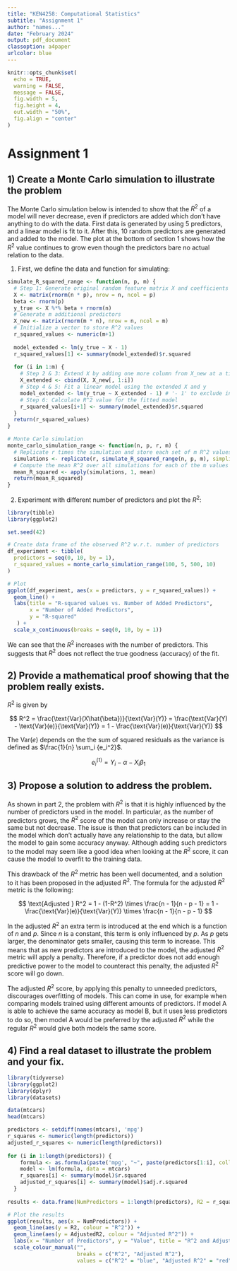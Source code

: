 ```yaml
---
title: "KEN4258: Computational Statistics"
subtitle: "Assignment 1"
author: "names..."
date: "February 2024"
output: pdf_document
classoption: a4paper
urlcolor: blue
---
```


```r
knitr::opts_chunk$set(
  echo = TRUE,
  warning = FALSE, 
  message = FALSE, 
  fig.width = 5, 
  fig.height = 4, 
  out.width = "50%", 
  fig.align = "center"
)
```

# Assignment 1
## 1) Create a Monte Carlo simulation to illustrate the problem

The Monte Carlo simulation below is intended to show that the $R^2$ of a model will never decrease, even if predictors are added which don't have anything to do with the data. First data is generated by using 5 predictors, and a linear model is fit to it. After this, 10 random predictors are generated and added to the model. The plot at the bottom of section 1 shows how the $R^2$ value continues to grow even though the predictors bare no actual relation to the data.

1. First, we define the data and function for simulating:
```r
simulate_R_squared_range <- function(n, p, m) {
  # Step 1: Generate original random feature matrix X and coefficients beta
  X <- matrix(rnorm(n * p), nrow = n, ncol = p)
  beta <- rnorm(p)
  y_true <- X %*% beta + rnorm(n)
  # Generate m additional predictors
  X_new <- matrix(rnorm(m * n), nrow = n, ncol = m)
  # Initialize a vector to store R^2 values
  r_squared_values <- numeric(m+1)
  
  model_extended <- lm(y_true ~ X - 1)
  r_squared_values[1] <- summary(model_extended)$r.squared
  
  for (i in 1:m) {
    # Step 2 & 3: Extend X by adding one more column from X_new at a time
    X_extended <- cbind(X, X_new[, 1:i])
    # Step 4 & 5: Fit a linear model using the extended X and y
    model_extended <- lm(y_true ~ X_extended - 1) # '- 1' to exclude intercept
    # Step 6: Calculate R^2 value for the fitted model
    r_squared_values[i+1] <- summary(model_extended)$r.squared
  }
  return(r_squared_values)
}

# Monte Carlo simulation
monte_carlo_simulation_range <- function(n, p, r, m) {
  # Replicate r times the simulation and store each set of m R^2 values
  simulations <- replicate(r, simulate_R_squared_range(n, p, m), simplify = "array")
  # Compute the mean R^2 over all simulations for each of the m values
  mean_R_squared <- apply(simulations, 1, mean)
  return(mean_R_squared)
}
```

2. Experiment with different number of predictors and plot the $R^2$:
```r
library(tibble)
library(ggplot2)

set.seed(42)

# Create data frame of the observed R^2 w.r.t. number of predictors
df_experiment <- tibble(
  predictors = seq(0, 10, by = 1),
  r_squared_values = monte_carlo_simulation_range(100, 5, 500, 10)
)

# Plot
ggplot(df_experiment, aes(x = predictors, y = r_squared_values)) +
  geom_line() +
  labs(title = "R-squared values vs. Number of Added Predictors",
       x = "Number of Added Predictors",
       y = "R-squared"
   ) +
  scale_x_continuous(breaks = seq(0, 10, by = 1))  
```
We can see that the $R^2$ increases with the number of predictors. This suggests that $R^2$ does not reflect the true goodness (accuracy) of the fit.

## 2) Provide a mathematical proof showing that the problem really exists.
$R^2$ is given by

$$
R^2 = \frac{\text{Var}(X\hat{\beta})}{\text{Var}(Y)} 
    = \frac{\text{Var}(Y) - \text{Var}(e)}{\text{Var}(Y)} 
    = 1 - \frac{\text{Var}(e)}{\text{Var}(Y)}
$$

The $\text{Var}(e)$ depends on the the sum of squared residuals as the variance is defined as $\frac{1}{n} \sum_i {e_i^2}$. 

$$
e^{(1)}_i = Y_i - \alpha - X_i \beta_1
$$


## 3) Propose a solution to address the problem.
As shown in part 2, the problem with $R^2$ is that it is highly influenced by the number of predictors used in the model. In particular, as the number of predictors grows, the $R^2$ score of the model can only increase or stay the same but not decrease. The issue is then that predictors can be included in the model which don't actually have any relationship to the data, but allow the model to gain some accuracy anyway. Although adding such predictors to the model may seem like a good idea when looking at the $R^2$ score, it can cause the model to overfit to the training data.

This drawback of the $R^2$ metric has been well documented, and a solution to it has been proposed in the adjusted $R^2$. The formula for the adjusted $R^2$ metric is the following:

$$
\text{Adjusted } R^2 = 1 - (1-R^2) \times \frac{n - 1}{n - p - 1} 
= 1 - \frac{\text{Var}(e)}{\text{Var}(Y)} \times \frac{n - 1}{n - p - 1}
$$

In the adjusted $R^2$ an extra term is introduced at the end which is a function of $n$ and $p$. Since $n$ is a constant, this term is only influenced by $p$. As $p$ gets larger, the denominator gets smaller, causing this term to increase. This means that as new predictors are introduced to the model, the adjusted $R^2$ metric will apply a penalty. Therefore, if a predictor does not add enough predictive power to the model to counteract this penalty, the adjusted $R^2$ score will go down. 

The adjusted $R^2$ score, by applying this penalty to unneeded predictors, discourages overfitting of models. This can come in use, for example when comparing models trained using different amounts of predictors. If model A is able to achieve the same accuracy as model B, but it uses less predictors to do so, then model A would be preferred by the adjusted $R^2$ while the regular $R^2$ would give both models the same score.

## 4) Find a real dataset to illustrate the problem and your fix.
```r
library(tidyverse)
library(ggplot2)
library(dplyr)
library(datasets)

data(mtcars)
head(mtcars)

```

```r

predictors <- setdiff(names(mtcars), 'mpg')
r_squares <- numeric(length(predictors))
adjusted_r_squares <- numeric(length(predictors))
  
for (i in 1:length(predictors)) {
    formula <- as.formula(paste('mpg', "~", paste(predictors[1:i], collapse = "+")))
    model <- lm(formula, data = mtcars)
    r_squares[i] <- summary(model)$r.squared
    adjusted_r_squares[i] <- summary(model)$adj.r.squared
  }
  
results <- data.frame(NumPredictors = 1:length(predictors), R2 = r_squares, AdjustedR2 = adjusted_r_squares)

# Plot the results
ggplot(results, aes(x = NumPredictors)) +
  geom_line(aes(y = R2, colour = "R^2")) +
  geom_line(aes(y = AdjustedR2, colour = "Adjusted R^2")) +
  labs(x = "Number of Predictors", y = "Value", title = "R^2 and Adjusted R^2 vs. Number of Predictors in mtcars Dataset") +
  scale_colour_manual("", 
                      breaks = c("R^2", "Adjusted R^2"),
                      values = c("R^2" = "blue", "Adjusted R^2" = "red"))
```

